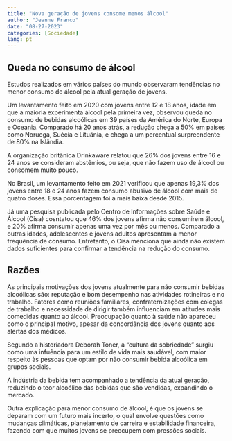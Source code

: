 ---
title: "Nova geração de jovens consome menos álcool"
author: "Jeanne Franco"
date: "08-27-2023"
categories: [Sociedade]
lang: pt
---

## Queda no consumo de álcool

Estudos realizados em vários países do mundo observaram tendências no menor consumo de álcool pela atual geração de jovens.

Um levantamento feito em 2020 com jovens entre 12 e 18 anos, idade em que a maioria experimenta álcool pela primeira vez, observou queda no consumo de bebidas alcoólicas em 39 países da América do Norte, Europa e Oceania. Comparado há 20 anos atrás, a redução chega a 50% em países como Noruega, Suécia e Lituânia, e chega a um percentual surpreendente de 80% na Islândia.

A organização britânica Drinkaware relatou que 26% dos jovens entre 16 e 24 anos se consideram abstêmios, ou seja, que não fazem uso de álcool ou consomem muito pouco.

No Brasil, um levantamento feito em 2021 verificou que apenas 19,3% dos jovens entre 18 e 24 anos fazem consumo abusivo de álcool com mais de quatro doses. Essa porcentagem foi a mais baixa desde 2015.

Já uma pesquisa publicada pelo Centro de Informações sobre Saúde e Álcool (Cisa) cosntatou que 46% dos jovens afirma não consumirem álcool, e 20% afirma consumir apenas uma vez por mês ou menos. Comparado a outras idades, adolescentes e jovens adultos apresentam a menor frequência de consumo. Entretanto, o Cisa menciona que ainda não existem dados suficientes para confirmar a tendência na redução do consumo.

## Razões

As principais motivações dos jovens atualmente para não consumir bebidas alcoólicas são: reputação e bom desempenho nas atividades rotineiras e no trabalho. Fatores como reuniões familiares, confraternizações com colegas de trabalho e necessidade de dirigir também influenciam em atitudes mais comedidas quanto ao álcool. Preocupação quanto à saúde não apareceu como o principal motivo, apesar da concordância dos jovens quanto aos alertas dos médicos.

Segundo a historiadora Deborah Toner, a "cultura da sobriedade" surgiu como uma infuência para um estilo de vida mais saudável, com maior respeito às pessoas que optam por não consumir bebida alcoólica em grupos sociais.

A indústria da bebida tem acompanhado a tendência da atual geração, reduzindo o teor alcoólico das bebidas que são vendidas, expandindo o mercado.

Outra explicação para menor consumo de álcool, é que os jovens se deparam com um futuro mais incerto, o qual envolve questões como mudanças climáticas, planejamento de carreira e estabilidade financeira, fazendo com que muitos jovens se preocupem com pressões sociais.

